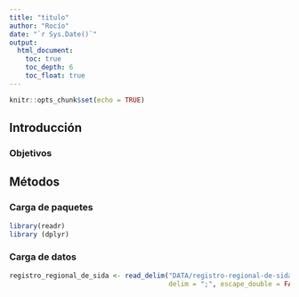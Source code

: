 ```yaml
---
title: "titulo"
author: "Rocío"
date: "`r Sys.Date()`"
output:
  html_document:
    toc: true
    toc_depth: 6
    toc_float: true
---
```


```r
knitr::opts_chunk$set(echo = TRUE)
```

## Introducción
### Objetivos
## Métodos
### Carga de paquetes
```r
library(readr)
library (dplyr)
```
### Carga de datos
```r
registro_regional_de_sida <- read_delim("DATA/registro-regional-de-sida.csv",
                                        delim = ";", escape_double = FALSE, trim_ws = TRUE)
```


